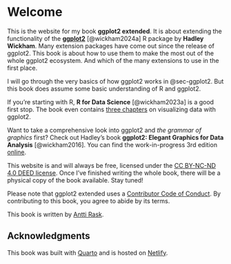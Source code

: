# Welcome {#sec-welcome .unnumbered}

This is the website for my book **ggplot2 extended**. It is about extending the functionality of the [**ggplot2**](https://ggplot2.tidyverse.org/) [@wickham2024a] R package by **Hadley Wickham**. Many extension packages have come out since the release of ggplot2. This book is about how to use them to make the most out of the whole ggplot2 ecosystem. And which of the many extensions to use in the first place.

I will go through the very basics of how ggplot2 works in @sec-ggplot2. But this book does assume some basic understanding of R and ggplot2.

If you're starting with R, **R for Data Science** [@wickham2023a] is a good first stop. The book even contains [three chapters](https://r4ds.hadley.nz/visualize) on visualizing data with ggplot2.

Want to take a comprehensive look into ggplot2 and *the grammar of graphics* first? Check out Hadley’s book **ggplot2: Elegant Graphics for Data Analysis** [@wickham2016]. You can find the work-in-progress 3rd edition [online](https://ggplot2-book.org/).

This website is and will always be free, licensed under the [CC BY-NC-ND 4.0 DEED license](https://creativecommons.org/licenses/by-nc-nd/4.0/). Once I've finished writing the whole book, there will be a physical copy of the book available. Stay tuned!

Please note that ggplot2 extended uses a [Contributor Code of Conduct](https://www.contributor-covenant.org/version/2/1/code_of_conduct/). By contributing to this book, you agree to abide by its terms.

This book is written by [Antti Rask](https://www.linkedin.com/in/anttirask/).

## Acknowledgments {#sec-index-acknowledgments}

This book was built with [Quarto](https://quarto.org/) and is hosted on [Netlify](https://www.netlify.com/).
